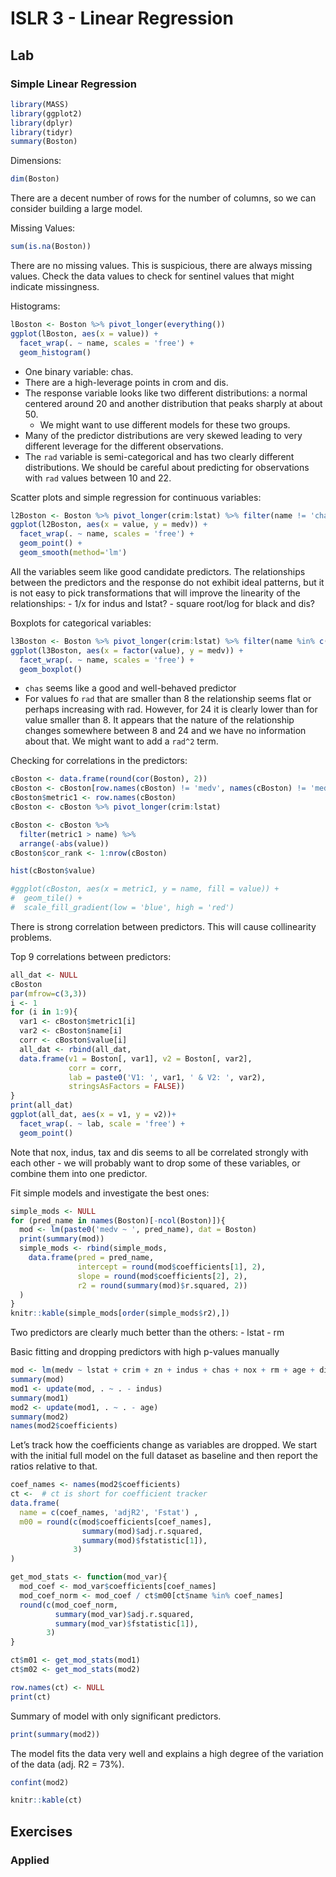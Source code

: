 # ISLR 3 - Linear Regression

## Lab

### Simple Linear Regression

```r
library(MASS)
library(ggplot2)
library(dplyr)
library(tidyr)
summary(Boston)
```
Dimensions:
```r
dim(Boston)
```
There are a decent number of rows for the number of columns, so we can consider building a large model.

Missing Values:
```r
sum(is.na(Boston))
```
There are no missing values. This is suspicious, there are always missing values. Check the data values to check for sentinel values that might indicate missingness.

Histograms:
```r
lBoston <- Boston %>% pivot_longer(everything())
ggplot(lBoston, aes(x = value)) +
  facet_wrap(. ~ name, scales = 'free') +
  geom_histogram()
```

- One binary variable: chas.
- There are a high-leverage points in crom and dis.
- The response variable looks like two different distributions: a normal centered around 20 and another distribution that peaks sharply at about 50.
  - We might want to use different models for these two groups.
- Many of the predictor distributions are very skewed leading to very different leverage for the different observations.
- The `rad` variable is semi-categorical and has two clearly different distributions. We should be careful about predicting for observations with `rad` values between 10 and 22.

Scatter plots and simple regression for continuous variables:
```r
l2Boston <- Boston %>% pivot_longer(crim:lstat) %>% filter(name != 'chas')
ggplot(l2Boston, aes(x = value, y = medv)) +
  facet_wrap(. ~ name, scales = 'free') +
  geom_point() +
  geom_smooth(method='lm')
```

All the variables seem like good candidate predictors. The relationships between the predictors and the response do not exhibit ideal patterns, but it is not easy to pick transformations that will improve the linearity of the relationships:
- 1/x for indus and lstat?
- square root/log for black and dis?

Boxplots for categorical variables:
```r
l3Boston <- Boston %>% pivot_longer(crim:lstat) %>% filter(name %in% c('chas', 'rad'))
ggplot(l3Boston, aes(x = factor(value), y = medv)) +
  facet_wrap(. ~ name, scales = 'free') +
  geom_boxplot()
```

- `chas` seems like a good and well-behaved predictor
- For values fo `rad` that are smaller than 8 the relationship seems flat or perhaps increasing with rad. However, for 24 it is clearly lower than for value smaller than 8. It appears that the nature of the relationship changes somewhere between 8 and 24 and we have no information about that. We might want to add a `rad^2` term.

Checking for correlations in the predictors:
```r
cBoston <- data.frame(round(cor(Boston), 2))
cBoston <- cBoston[row.names(cBoston) != 'medv', names(cBoston) != 'medv']
cBoston$metric1 <- row.names(cBoston)
cBoston <- cBoston %>% pivot_longer(crim:lstat)

cBoston <- cBoston %>% 
  filter(metric1 > name) %>%
  arrange(-abs(value))
cBoston$cor_rank <- 1:nrow(cBoston)

hist(cBoston$value)

#ggplot(cBoston, aes(x = metric1, y = name, fill = value)) +
#  geom_tile() +
#  scale_fill_gradient(low = 'blue', high = 'red')
```
There is strong correlation between predictors. This will cause collinearity problems.

Top 9 correlations between predictors:
```r
all_dat <- NULL
cBoston
par(mfrow=c(3,3))
i <- 1
for (i in 1:9){
  var1 <- cBoston$metric1[i]
  var2 <- cBoston$name[i]
  corr <- cBoston$value[i]
  all_dat <- rbind(all_dat, 
  data.frame(v1 = Boston[, var1], v2 = Boston[, var2], 
             corr = corr, 
             lab = paste0('V1: ', var1, ' & V2: ', var2),
             stringsAsFactors = FALSE))
}
print(all_dat)
ggplot(all_dat, aes(x = v1, y = v2))+
  facet_wrap(. ~ lab, scale = 'free') + 
  geom_point()
```

Note that nox, indus, tax and dis seems to all be correlated strongly with each other - we will probably want to drop some of these variables, or combine them into one predictor.

Fit simple models and investigate the best ones:
```r
simple_mods <- NULL
for (pred_name in names(Boston)[-ncol(Boston)]){
  mod <- lm(paste0('medv ~ ', pred_name), dat = Boston)
  print(summary(mod))
  simple_mods <- rbind(simple_mods,
    data.frame(pred = pred_name,
               intercept = round(mod$coefficients[1], 2),
               slope = round(mod$coefficients[2], 2),
               r2 = round(summary(mod)$r.squared, 2))
  )
}
knitr::kable(simple_mods[order(simple_mods$r2),])
```

Two predictors are clearly much better than the others:
- lstat
- rm

Basic fitting and dropping predictors with high p-values manually
```r
mod <- lm(medv ~ lstat + crim + zn + indus + chas + nox + rm + age + dis + rad + tax + ptratio + black, data = Boston)
summary(mod)
mod1 <- update(mod, . ~ . - indus)
summary(mod1)
mod2 <- update(mod1, . ~ . - age)
summary(mod2)
names(mod2$coefficients)
```

Let's track how the coefficients change as variables are dropped. We start with the initial full model on the full dataset as baseline and then report the ratios relative to that.
```r
coef_names <- names(mod2$coefficients)
ct <-  # ct is short for coefficient tracker
data.frame(
  name = c(coef_names, 'adjR2', 'Fstat') ,
  m00 = round(c(mod$coefficients[coef_names],
                summary(mod)$adj.r.squared,
                summary(mod)$fstatistic[1]),
              3)
)

get_mod_stats <- function(mod_var){
  mod_coef <- mod_var$coefficients[coef_names]
  mod_coef_norm <- mod_coef / ct$m00[ct$name %in% coef_names]
  round(c(mod_coef_norm,
          summary(mod_var)$adj.r.squared,
          summary(mod_var)$fstatistic[1]),
        3)
}

ct$m01 <- get_mod_stats(mod1) 
ct$m02 <- get_mod_stats(mod2)

row.names(ct) <- NULL
print(ct)
```

Summary of model with only significant predictors.
```r
print(summary(mod2))
```
The model fits the data very well and explains a high degree of the variation of the data (adj. R2 = 73%).

```r
confint(mod2)
```


```r
knitr::kable(ct)
```





## Exercises

### Applied
